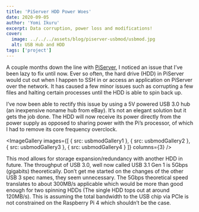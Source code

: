```yaml
---
title: 'PiServer HDD Power Woes'
date: 2020-09-05
author: 'Yomi Ikuru'
excerpt: Data corruption, power loss and modifications!
cover:
  image: ../../../assets/blog/piserver-usbmod/usbmod.jpg
  alt: USB Hub and HDD
tags: ['project']
---
```




A couple months down the line with [PiServer](https://yomis.blog/piserver), I noticed an issue that I’ve been lazy to fix until now.
Ever so often, the hard drive (HDD) in PiServer would cut out when I happen to SSH in or access an application on PiServer over the network. It has caused a few minor issues such as corrupting a few files and halting certain processes until the HDD is able to spin back up.

I’ve now been able to rectify this issue by using a 5V powered USB 3.0 hub (an inexpensive noname hub from eBay). It’s not an elegant solution but it gets the job done. The HDD will now receive its power directly from the power supply as opposed to sharing power with the Pi’s processor, of which I had to remove its core frequency overclock.

<ImageGallery
  images={[
    { src: usbmodGallery1 },
    { src: usbmodGallery2 },
    { src: usbmodGallery3 },
    { src: usbmodGallery4 }
  ]}
  columns={3}
/>

This mod allows for storage expansion/redundancy with another HDD in future. The throughput of USB 3.0, well now called USB 3.1 Gen 1 is 5Gbps (gigabits) theoretically. Don’t get me started on the changes of the other USB 3 spec names, they seem unnecessary. The 5Gbps theoretical speed translates to about 300MB/s applicable which would be more than good enough for two spinning HDDs (The single HDD tops out at around 120MB/s). This is assuming the total bandwidth to the USB chip via PCIe is not constrained on the Raspberry Pi 4 which shouldn’t be the case.

